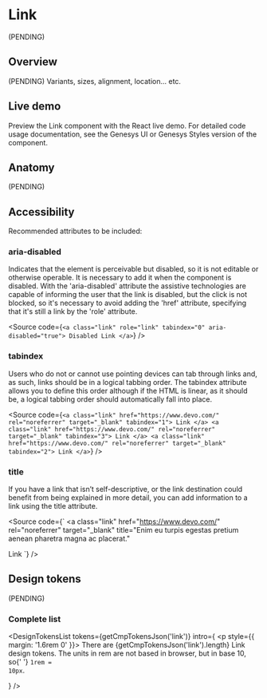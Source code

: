 


<Meta of={Stories} />

# Link

(PENDING)

## Overview

(PENDING) Variants, sizes, alignment, location... etc.

## Live demo

Preview the Link component with the React live demo. For detailed code usage
documentation, see the Genesys UI or Genesys Styles version of the component.

<Canvas of={Stories.Example} />
<Controls of={Stories.Example} />

<section className="mrow">
  <div className="mcol-12 mcol-sm-6">
    <CardReact url="https://devoinc.github.io/genesys-ui/?path=/docs/components-core-navigation-link--docs" />
  </div>
  <div className="mcol-12 mcol-sm-6">
    <CardHtml url="https://gitlab.devotools.com/engineering/quvis/genesys-styles" />
  </div>
</section>

## Anatomy

(PENDING)

## Accessibility

Recommended attributes to be included:

### aria-disabled

Indicates that the element is perceivable but disabled, so it is not editable or
otherwise operable. It is necessary to add it when the component is disabled.
With the 'aria-disabled' attribute the assistive technologies are capable of informing the user
that the link is disabled, but the click is not blocked, so it's necessary to avoid adding the
'href' attribute, specifying that it's still a link by the 'role' attribute.

<Source
  code={`
<a class="link" role="link" tabindex="0" aria-disabled="true">
    Disabled Link
</a>
  `}
/>

### tabindex

Users who do not or cannot use pointing devices can tab through links and, as
such, links should be in a logical tabbing order. The tabindex attribute allows
you to define this order although if the HTML is linear, as it should be, a
logical tabbing order should automatically fall into place.

<Source
  code={`
<a class="link" href="https://www.devo.com/" rel="noreferrer" target="_blank" tabindex="1">
    Link
</a>
<a class="link" href="https://www.devo.com/" rel="noreferrer" target="_blank" tabindex="3">
    Link
</a>
<a class="link" href="https://www.devo.com/" rel="noreferrer" target="_blank" tabindex="2">
    Link
</a>
  `}
/>

### title

If you have a link that isn’t self-descriptive, or the link destination could
benefit from being explained in more detail, you can add information to a link
using the title attribute.

<Source
  code={`
<a
  class="link"
  href="https://www.devo.com/"
  rel="noreferrer"
  target="_blank"
  title="Enim eu turpis egestas pretium aenean pharetra magna ac placerat."
>
  Link
</a>
  `}
/>

## Design tokens

(PENDING)

### Complete list

<DesignTokensList
  tokens={getCmpTokensJson('link')}
  intro={
    <p style={{ margin: '1.6rem 0' }}>
      There are {getCmpTokensJson('link').length} Link design tokens. The units
      in rem are not based in browser, but in base 10, so{' '}
      <code>1rem = 10px</code>.
    </p>
  }
/>
